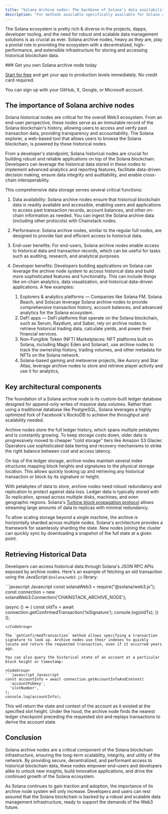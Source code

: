 ```yaml
---
title: "Solana Archive nodes: The backbone of Solana’s data availability and developer tooling"
description: "For methods available specifically available for Solana archive nodes, see [Solana archive methods availability](/docs/limits#solana-archive-methods-availability) ."
---
```


The Solana ecosystem is pretty rich & diverse in the projects, dapps, developer tooling, and the need for robust and scalable data management solutions is as crucial as ever. Solana archive nodes, heavy as they are, play a pivotal role in providing the ecosystem with a decentralized, high-performance, and extensible infrastructure for storing and accessing historical blockchain data.

<Check>
  ### Get you own Solana archive node today

  [Start for free](https://console.chainstack.com/) and get your app to production levels immediately. No credit card required.

  You can sign up with your GitHub, X, Google, or Microsoft account.
</Check>

## The importance of Solana archive nodes

Solana historical nodes are critical for the overall Web3 ecosystem. From an end-user perspective, these nodes serve as an immutable record of the Solana blockchain's history, allowing users to access and verify past transaction data, providing transparency and accountability. The Solana explorer, a web-based tool that allows users to browse the Solana blockchain, is powered by these historical nodes.

From a developer's standpoint, Solana historical nodes are crucial for building robust and reliable applications on top of the Solana blockchain. Developers can leverage the historical data stored in these nodes to implement advanced analytics and reporting features, facilitate data-driven decision making, ensure data integrity and auditability, and enable cross-chain interoperability.

This comprehensive data storage serves several critical functions:

1. Data availability: Solana archive nodes ensure that historical blockchain data is readily available and accessible, enabling users and applications to access past transaction records, account balances, and other on-chain information as needed. You can ingest the Solana archive data (including other protocols) with Chainstack nodes.

2. Performance: Solana archive nodes, similar to the regular full nodes, are designed to provide fast and efficient access to historical data.

3. End-user benefits: For end-users, Solana archive nodes enable access to historical data and transaction records, which can be useful for tasks such as auditing, research, and analytical purposes.

4. Developer benefits: Developers building applications on Solana can leverage the archive node system to access historical data and build more sophisticated features and functionality. This can include things like on-chain analytics, data visualization, and historical data-driven applications. A few examples:

   1. Explorers & analytics platforms — Companies like Solana FM, Solana Beach, and Solscan leverage Solana archive nodes to provide comprehensive transaction history, account balances, and advanced analytics for the Solana ecosystem.
   2. DeFi apps — DeFi platforms that operate on the Solana blockchain, such as Serum, Raydium, and Saber, rely on archive nodes to retrieve historical trading data, calculate yields, and power their financial services.
   3. Non-Fungible Token (NFT) Marketplaces: NFT platforms built on Solana, including Magic Eden and Solanart, use archive nodes to track the ownership history, trading volumes, and other metadata for NFTs on the Solana network.
   4. Solana-based gaming and metaverse projects, like Aurory and Star Atlas, leverage archive nodes to store and retrieve player activity and use it for analytics,

## Key architectural components

The foundation of a Solana archive node is its custom-built ledger database designed for append-only writes of massive data volumes. Rather than using a traditional database like PostgreSQL, Solana leverages a highly optimized fork of Facebook's RocksDB to achieve the throughput and scalability needed.

Archive nodes store the full ledger history, which spans multiple petabytes and is constantly growing. To keep storage costs down, older data is progressively moved to cheaper "cold storage" tiers like Amazon S3 Glacier. Operators use sophisticated data tiering and recovery mechanisms to strike the right balance between cost and access latency.

On top of the ledger storage, archive nodes maintain several index structures mapping block heights and signatures to the physical storage location. This allows quickly looking up and retrieving any historical transaction or block by its signature or height.

With petabytes of data to store, archive nodes need robust redundancy and replication to protect against data loss. Ledger data is typically stored with 3x replication, spread across multiple disks, machines, and even geographic regions. Solana's [Turbine block propagation protocol](https://docs.solanalabs.com/consensus/turbine-block-propagation) allows streaming large amounts of data to replicas with minimal redundancy.

To allow scaling storage beyond a single machine, the archive is horizontally sharded across multiple nodes. Solana's architecture provides a framework for seamlessly sharding the state. New nodes joining the cluster can quickly sync by downloading a snapshot of the full state at a given point.

## Retrieving Historical Data

Developers can access historical data through Solana's JSON RPC APIs exposed by archive nodes. Here's an example of fetching an old transaction using the JavaScript `@solana/web3.js` library:

<CodeGroup>
  ```javascript Javascript
  const solanaWeb3 = require("@solana/web3.js");
  const connection = new solanaWeb3.Connection('CHAINSTACK_ARCHIVE_NODE');

  (async () => {
    const oldTx = await connection.getConfirmedTransaction('txSignature');
    console.log(oldTx);
  })();
  ```
</CodeGroup>

The `getConfirmedTransaction` method allows specifying a transaction signature to look up. Archive nodes use their indexes to quickly locate and return the requested transaction, even if it occurred years ago.

You can also query the historical state of an account at a particular block height or timestamp:

<CodeGroup>
  ```javascript Javascript
  const accountInfo = await connection.getAccountInfoAndContext(
    'accountPubkey',
    'slotNumber',
  );
  console.log(accountInfo);
  ```
</CodeGroup>

This will return the state and context of the account as it existed at the specified slot height. Under the hood, the archive node finds the nearest ledger checkpoint preceding the requested slot and replays transactions to derive the account state.

## Conclusion

Solana archive nodes are a critical component of the Solana blockchain infrastructure, ensuring the long-term scalability, integrity, and utility of the network. By providing secure, decentralized, and performant access to historical blockchain data, these nodes empower end-users and developers alike to unlock new insights, build innovative applications, and drive the continued growth of the Solana ecosystem.

As Solana continues to gain traction and adoption, the importance of its archive node system will only increase. Developers and users can rest assured that the Solana blockchain is backed by a robust and scalable data management infrastructure, ready to support the demands of the Web3 future.
